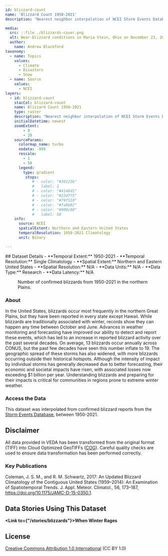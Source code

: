 ```yaml
---
id: blizzard-count
name: 'Blizzard Count 1950-2021'
description: "Nearest neighbor interpolation of NCEI Storm Events Database confirmed blizzard reports from 1950-2021 in the United States, clipped to the Northern Plains, Midwest, and Northeast."

media:
  src: ::file ./blizzards-cover.png
  alt: Near-blizzard conditions in Maria Stein, Ohio on December 23, 2022.
  author: 
    name: Andrew Blackford
taxonomy:
  - name: Topics
    values:
      - Climate
      - Disasters
      - Snow
  - name: Source
    values:
      - NCEI
layers:
  - id: blizzard-count
    stacCol: blizzard-count
    name: Blizzard Count 1950-2021
    type: raster
    description: "Nearest neighbor interpolation of NCEI Storm Events Database confirmed blizzard reports from 1950-2021 in the United States, clipped to the Northern Plains, Midwest, and Northeast."
    initialDatetime: newest
    zoomExtent:
        - 0
        - 20
    sourceParams:
      colormap_name: turbo    
      nodata: -999
      rescale:
        - 1
        - 50
      legend:
        type: gradient
         stops:
            # - color: "#30123b"
            #   label: 1
            # - color: "#4146d1"
            # - color: "#23d775"
            # - color: "#f9f510"
            # - color: "#fa6b02"
            # - color: "#900c00"
            #   label: 50
    info:
      source: NCEI
      spatialExtent: Northern and Eastern United States
      temporalResolution: 1950-2021 Climatology
      unit: Binary

---
```

<Block>
  <Prose>
  ## Dataset Details
  - **Temporal Extent:** 1950-2021
  - **Temporal Resolution:** Single Climatology
  - **Spatial Extent:** Northern and Eastern United States
  - **Spatial Resolution:** N/A
  - **Data Units:** N/A
  - **Data Type:** Research
  - **Data Latency:** N/A
  </Prose>
<Figure>
  <Map
    center={[-106,44]}
    zoom={4.8}
    datasetId='blizzard-count'
    layerId='blizzard-count'
    dateTime='2021-12-31'
  />
  <Caption
    attrAuthor='NASA'
    attrUrl='https://nasa.gov/'
  >
    Number of confirmed blizzards from 1950-2021 in the northern Plains.
  </Caption>
</Figure>
</Block>

<Block>
  <Prose>

  ### About

  In the United States, blizzards occur most frequently in the northern Great Plains, but they have been reported in every state except Hawaii. While blizzards are traditionally associated with winter, records show they can happen any time between October and June. Advances in weather monitoring and forecasting have improved our ability to detect and report these events, which has led to an increase in reported blizzard activity over the past several decades. On average, 13 blizzards occur annually across CONUS, but the past few decades have seen this number inflate to 19. The geographic spread of these storms has also widened, with more blizzards occurring outside their historical hotspots. Although the intensity of impact by individual storms has generally decreased due to better forecasting, their economic and societal impacts have risen, with associated losses now exceeding $1 billion per year. Understanding blizzards and preparing for their impacts is critical for communities in regions prone to extreme winter weather.
  </Prose>
</Block>

<Block>
  <Prose>
  
  ### Access the Data

  This dataset was interpolated from confirmed blizzard reports from the [Storm Events Database](https://www.ncdc.noaa.gov/stormevents/), between 1950-2021. 

  </Prose>
</Block>

<Block>
  <Prose>
  
  ## Disclaimer

  All data provided in VEDA has been transformed from the original format (TIFF) into Cloud Optimized GeoTIFFs ([COG](https://www.cogeo.org)). Careful quality checks are used to ensure data transformation has been performed correctly.  
  
  </Prose>
</Block>

<Block>
  <Prose>

  ### Key Publications
  
  Coleman, J. S. M., and R. M. Schwartz, 2017: An Updated Blizzard Climatology of the Contiguous United States (1959–2014): An Examination of Spatiotemporal Trends. J. Appl. Meteor. Climatol., 56, 173–187, https://doi.org/10.1175/JAMC-D-15-0350.1.

  </Prose>
</Block>

<Block>
  <Prose>
  
  ## Data Stories Using This Dataset
  
  **<Link to={"/stories/blizzards"}>When Winter Rages</Link>**

  </Prose>
</Block>

<Block>
  <Prose>
  
  ## License
  
  [Creative Commons Attribution 1.0 International](https://creativecommons.org/publicdomain/zero/1.0/legalcode) (CC BY 1.0)

  </Prose>
</Block>